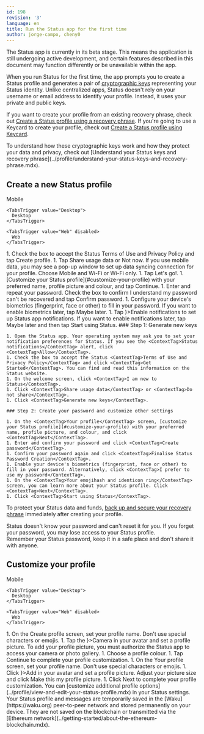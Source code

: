 ```yaml
---
id: 198
revision: '3'
language: en
title: Run the Status app for the first time
author: jorge-campo, cheny0
---
```


<Admonition type="beta" status="Status app is currently in beta stage">
  The Status app is currently in its beta stage. This means the application is still undergoing active development, and certain features described in this document may function differently or be unavailable within the app.
</Admonition>

When you run Status for the first time, the app prompts you to create a Status profile and generates a pair of [cryptographic keys](../profile/understand-your-status-keys-and-recovery-phrase.mdx) representing your Status identity. Unlike centralized apps, Status doesn't rely on your username or email address to identify your profile. Instead, it uses your private and public keys.

If you want to create your profile from an existing recovery phrase, check out [Create a Status profile using a recovery phrase](./create-a-status-profile-using-a-recovery-phrase.mdx). If you're going to use a Keycard to create your profile, check out [Create a Status profile using Keycard](../profile/create-a-status-profile-using-keycard.mdx).

<Admonition type="info">
  To understand how these cryptographic keys work and how they protect your data and privacy, check out [Understand your Status keys and recovery phrase](../profile/understand-your-status-keys-and-recovery-phrase.mdx).
</Admonition>

## Create a new Status profile

<Tabs defaultValue="Mobile">
  <TabsList size={32}>
    <TabsTrigger value="Mobile">
      Mobile
    </TabsTrigger>

    <TabsTrigger value="Desktop">
      Desktop
    </TabsTrigger>

    <TabsTrigger value="Web" disabled>
      Web
    </TabsTrigger>
  </TabsList>

  <TabsContent value="Mobile">
    1. Check the box to accept the Status <ContextTag>Terms of Use and Privacy Policy</ContextTag> and tap <ContextTag>Create profile</ContextTag>.
    1. Tap <ContextTag>Share usage data</ContextTag> or <ContextTag>Not now</ContextTag>. If you use mobile data, you may see a pop-up window to set up data syncing connection for your profile. Choose <ContextTag>Mobile and Wi-Fi</ContextTag> or <ContextTag>Wi-Fi only</ContextTag>.
    1. Tap <ContextTag>Let's go!</ContextTag>.
    1. [Customize your Status profile](#customize-your-profile) with your preferred name, profile picture and colour, and tap <ContextTag>Continue</ContextTag>.
    1. Enter and repeat your password. Check the box to confirm <ContextTag>I understand my password can't be recovered</ContextTag> and tap <ContextTag>Confirm password</ContextTag>.
    1. Configure your device's biometrics (fingerprint, face or other) to fill in your password. If you want to enable biometrics later, tap <ContextTag>Maybe later</ContextTag>.
    1. Tap <ContextTag icon={<NotificationsIcon />}>Enable notifications</ContextTag> to set up Status app notifications. If you want to enable notifications later, tap <ContextTag>Maybe later</ContextTag> and then tap <ContextTag>Start using Status</ContextTag>.
  </TabsContent>

  <TabsContent value="Desktop">
    ### Step 1: Generate new keys

    1. Open the Status app. Your operating system may ask you to set your notification preferences for Status. If you see the <ContextTag>Status notifications</ContextTag> alert, click <ContextTag>Allow</ContextTag>.
    1. Check the box to accept the Status <ContextTag>Terms of Use and Privacy Policy</ContextTag> and click <ContextTag>Get Started</ContextTag>. You can find and read this information on the Status website.
    1. On the welcome screen, click <ContextTag>I am new to Status</ContextTag>.
    1. Click <ContextTag>Share usage data</ContextTag> or <ContextTag>Do not share</ContextTag>.
    1. Click <ContextTag>Generate new keys</ContextTag>.

    ### Step 2: Create your password and customize other settings

    1. On the <ContextTag>Your profile</ContextTag> screen, [customize your Status profile](#customize-your-profile) with your preferred name, profile picture, and colour, and click <ContextTag>Next</ContextTag>.
    1. Enter and confirm your password and click <ContextTag>Create password</ContextTag>.
    1. Confirm your password again and click <ContextTag>Finalise Status Password Creation</ContextTag>.
    1. Enable your device's biometrics (fingerprint, face or other) to fill in your password. Alternatively, click <ContextTag>I prefer to use my password</ContextTag>.
    1. On the <ContextTag>Your emojihash and identicon ring</ContextTag> screen, you can learn more about your Status profile. Click <ContextTag>Next</ContextTag>.
    1. Click <ContextTag>Start using Status</ContextTag>.
  </TabsContent>
</Tabs>

To protect your Status data and funds, [back up and secure your recovery phrase](../profile/back-up-and-secure-your-recovery-phrase.mdx) immediately after creating your profile.

<Admonition type="caution">
  Status doesn't know your password and can't reset it for you. If you forget
  your password, you may lose access to your Status profile. <br /> Remember your Status password, keep it in a safe place and don't share it with
  anyone.
</Admonition>

## Customize your profile

<Tabs defaultValue="Mobile">
  <TabsList size={32}>
    <TabsTrigger value="Mobile">
      Mobile
    </TabsTrigger>

    <TabsTrigger value="Desktop">
      Desktop
    </TabsTrigger>

    <TabsTrigger value="Web" disabled>
      Web
    </TabsTrigger>
  </TabsList>

  <TabsContent value="Mobile">
    1. On the <ContextTag>Create profile</ContextTag> screen, set your profile name. Don't use special characters or emojis.
    1. Tap the <ContextTag icon={<CameraIcon />}>Camera</ContextTag> in your avatar and set a profile picture. To add your profile picture, you must authorize the Status app to access your camera or photo gallery.
    1. Choose a profile colour.
    1. Tap <ContextTag>Continue</ContextTag> to complete your profile customization.
  </TabsContent>

  <TabsContent value="Desktop">
    1. On the <ContextTag>Your profile</ContextTag> screen, set your profile name. Don't use special characters or emojis.
    1. Click <ContextTag icon={<AddCircleDesktopIcon />}>Add</ContextTag> in your avatar and set a profile picture. Adjust your picture size and click <ContextTag>Make this my profile picture</ContextTag>.
    1. Click <ContextTag>Next</ContextTag> to complete your profile customization.
  </TabsContent>
</Tabs>

<Admonition type="tip">
  You can [customize additional profile options](../profile/view-and-edit-your-status-profile.mdx) in your Status settings.
</Admonition>

<Admonition type="info">
  Your Status profile and messages are temporarily saved in the [Waku](https://waku.org)<ExternalIcon /> peer-to-peer network and stored permanently on your device. They are not saved on the blockchain or transmitted via the [Ethereum network](../getting-started/about-the-ethereum-blockchain.mdx).
</Admonition>
